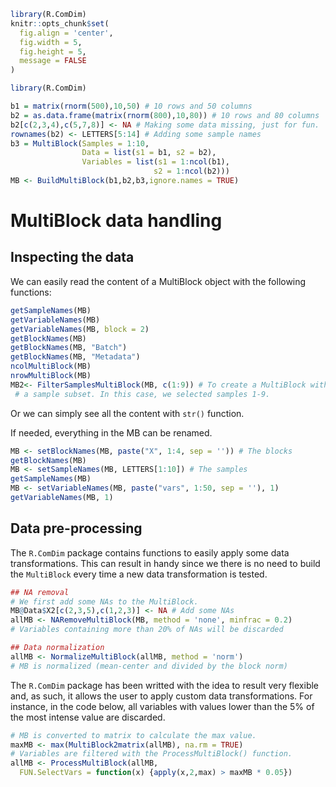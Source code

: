 ```{r include=FALSE, cache=FALSE}
library(R.ComDim)
knitr::opts_chunk$set(
  fig.align = 'center',
  fig.width = 5,
  fig.height = 5,
  message = FALSE
)
```

```{r, echo = FALSE, eval = TRUE}
library(R.ComDim)

b1 = matrix(rnorm(500),10,50) # 10 rows and 50 columns
b2 = as.data.frame(matrix(rnorm(800),10,80)) # 10 rows and 80 columns
b2[c(2,3,4),c(5,7,8)] <- NA # Making some data missing, just for fun.
rownames(b2) <- LETTERS[5:14] # Adding some sample names
b3 = MultiBlock(Samples = 1:10,
                Data = list(s1 = b1, s2 = b2),
                Variables = list(s1 = 1:ncol(b1),
                                s2 = 1:ncol(b2)))
MB <- BuildMultiBlock(b1,b2,b3,ignore.names = TRUE)
```

# MultiBlock data handling {#handling}

## Inspecting the data

We can easily read the content of a MultiBlock object with the following
functions:

```{r handling, echo = TRUE, eval = TRUE}
getSampleNames(MB)
getVariableNames(MB)
getVariableNames(MB, block = 2)
getBlockNames(MB)
getBlockNames(MB, "Batch")
getBlockNames(MB, "Metadata")
ncolMultiBlock(MB)
nrowMultiBlock(MB)
MB2<- FilterSamplesMultiBlock(MB, c(1:9)) # To create a MultiBlock with 
 # a sample subset. In this case, we selected samples 1-9.
```

Or we can simply see all the content with `str()` function.

If needed, everything in the MB can be renamed.
```{r rename, echo = TRUE, eval = FALSE}
MB <- setBlockNames(MB, paste("X", 1:4, sep = '')) # The blocks
getBlockNames(MB)
MB <- setSampleNames(MB, LETTERS[1:10]) # The samples
getSampleNames(MB)
MB <- setVariableNames(MB, paste("vars", 1:50, sep = ''), 1)
getVariableNames(MB, 1)
```

## Data pre-processing {#processing}

The `R.ComDim` package contains functions to easily apply some data
transformations. This can result in handy since we there is no need to build
 the `MultiBlock` every time a new data transformation is tested.
```{r processing1, echo = TRUE, eval = FALSE}
## NA removal
# We first add some NAs to the MultiBlock.
MB@Data$X2[c(2,3,5),c(1,2,3)] <- NA # Add some NAs
allMB <- NARemoveMultiBlock(MB, method = 'none', minfrac = 0.2)
# Variables containing more than 20% of NAs will be discarded

## Data normalization
allMB <- NormalizeMultiBlock(allMB, method = 'norm')
# MB is normalized (mean-center and divided by the block norm)
```

The `R.ComDim` package has been writted with the idea to result very flexible 
and, as such, it allows the user to apply custom data transformations. For 
instance, in the code below, all variables with values lower than the 5% of the 
most intense value are discarded.

```{r processing2, echo = TRUE, eval = FALSE}
# MB is converted to matrix to calculate the max value.
maxMB <- max(MultiBlock2matrix(allMB), na.rm = TRUE) 
# Variables are filtered with the ProcessMultiBlock() function.
allMB <- ProcessMultiBlock(allMB,
  FUN.SelectVars = function(x) {apply(x,2,max) > maxMB * 0.05})
```

